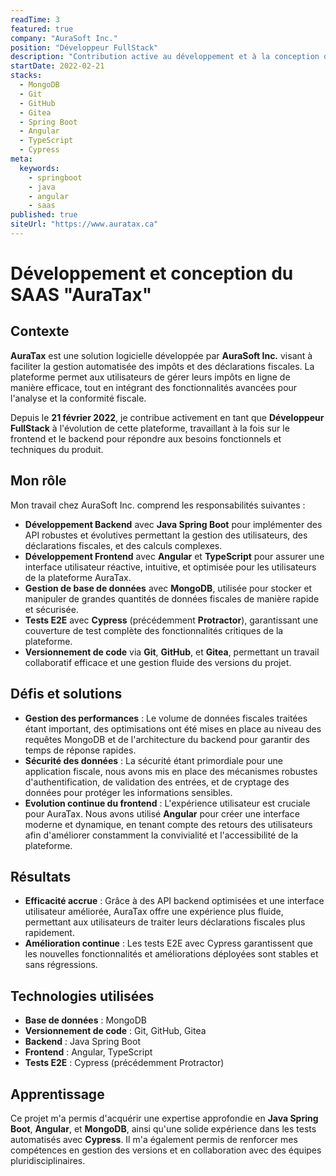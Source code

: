 ```yaml
---
readTime: 3
featured: true
company: "AuraSoft Inc."
position: "Développeur FullStack"
description: "Contribution active au développement et à la conception de la plateforme SAAS AuraTax, spécialisée dans la gestion automatisée des impôts et des déclarations fiscales."
startDate: 2022-02-21
stacks:
  - MongoDB
  - Git
  - GitHub
  - Gitea
  - Spring Boot
  - Angular
  - TypeScript
  - Cypress
meta:
  keywords:
    - springboot
    - java
    - angular
    - saas
published: true
siteUrl: "https://www.auratax.ca"
---
```


# Développement et conception du SAAS "AuraTax"

## Contexte

**AuraTax** est une solution logicielle développée par **AuraSoft Inc.** visant à faciliter la gestion automatisée des impôts et des déclarations fiscales. La plateforme permet aux utilisateurs de gérer leurs impôts en ligne de manière efficace, tout en intégrant des fonctionnalités avancées pour l'analyse et la conformité fiscale.

Depuis le **21 février 2022**, je contribue activement en tant que **Développeur FullStack** à l'évolution de cette plateforme, travaillant à la fois sur le frontend et le backend pour répondre aux besoins fonctionnels et techniques du produit.

## Mon rôle

Mon travail chez AuraSoft Inc. comprend les responsabilités suivantes :

- **Développement Backend** avec **Java Spring Boot** pour implémenter des API robustes et évolutives permettant la gestion des utilisateurs, des déclarations fiscales, et des calculs complexes.
- **Développement Frontend** avec **Angular** et **TypeScript** pour assurer une interface utilisateur réactive, intuitive, et optimisée pour les utilisateurs de la plateforme AuraTax.
- **Gestion de base de données** avec **MongoDB**, utilisée pour stocker et manipuler de grandes quantités de données fiscales de manière rapide et sécurisée.
- **Tests E2E** avec **Cypress** (précédemment **Protractor**), garantissant une couverture de test complète des fonctionnalités critiques de la plateforme.
- **Versionnement de code** via **Git**, **GitHub**, et **Gitea**, permettant un travail collaboratif efficace et une gestion fluide des versions du projet.

## Défis et solutions

- **Gestion des performances** : Le volume de données fiscales traitées étant important, des optimisations ont été mises en place au niveau des requêtes MongoDB et de l'architecture du backend pour garantir des temps de réponse rapides.
- **Sécurité des données** : La sécurité étant primordiale pour une application fiscale, nous avons mis en place des mécanismes robustes d'authentification, de validation des entrées, et de cryptage des données pour protéger les informations sensibles.
- **Evolution continue du frontend** : L'expérience utilisateur est cruciale pour AuraTax. Nous avons utilisé **Angular** pour créer une interface moderne et dynamique, en tenant compte des retours des utilisateurs afin d'améliorer constamment la convivialité et l'accessibilité de la plateforme.

## Résultats

- **Efficacité accrue** : Grâce à des API backend optimisées et une interface utilisateur améliorée, AuraTax offre une expérience plus fluide, permettant aux utilisateurs de traiter leurs déclarations fiscales plus rapidement.
- **Amélioration continue** : Les tests E2E avec Cypress garantissent que les nouvelles fonctionnalités et améliorations déployées sont stables et sans régressions.

## Technologies utilisées

- **Base de données** : MongoDB
- **Versionnement de code** : Git, GitHub, Gitea
- **Backend** : Java Spring Boot
- **Frontend** : Angular, TypeScript
- **Tests E2E** : Cypress (précédemment Protractor)

## Apprentissage

Ce projet m'a permis d'acquérir une expertise approfondie en **Java Spring Boot**, **Angular**, et **MongoDB**, ainsi qu'une solide expérience dans les tests automatisés avec **Cypress**. Il m'a également permis de renforcer mes compétences en gestion des versions et en collaboration avec des équipes pluridisciplinaires.
